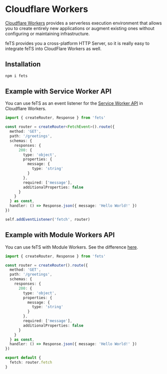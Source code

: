 # Cloudflare Workers

[Cloudflare Workers](https://developers.cloudflare.com/workers) provides a serverless execution
environment that allows you to create entirely new applications or augment existing ones without
configuring or maintaining infrastructure.

feTS provides you a cross-platform HTTP Server, so it is really easy to integrate feTS into
CloudFlare Workers as well.

## Installation

```sh npm2yarn
npm i fets
```

## Example with Service Worker API

You can use feTS as an event listener for the
[Service Worker API](https://developer.mozilla.org/en-US/docs/Web/API/Service_Worker_API) in
Cloudflare Workers.

```ts
import { createRouter, Response } from 'fets'

const router = createRouter<FetchEvent>().route({
  method: 'GET',
  path: '/greetings',
  schemas: {
    responses: {
      200: {
        type: 'object',
        properties: {
          message: {
            type: 'string'
          }
        },
        required: ['message'],
        additionalProperties: false
      }
    }
  } as const,
  handler: () => Response.json({ message: 'Hello World!' })
})

self.addEventListener('fetch', router)
```

## Example with Module Workers API

You can use feTS with Module Workers. See the difference
[here](https://developers.cloudflare.com/workers/learning/migrating-to-module-workers/).

```ts
import { createRouter, Response } from 'fets'

const router = createRouter().route({
  method: 'GET',
  path: '/greetings',
  schemas: {
    responses: {
      200: {
        type: 'object',
        properties: {
          message: {
            type: 'string'
          }
        },
        required: ['message'],
        additionalProperties: false
      }
    }
  } as const,
  handler: () => Response.json({ message: 'Hello World!' })
})

export default {
  fetch: router.fetch
}
```
